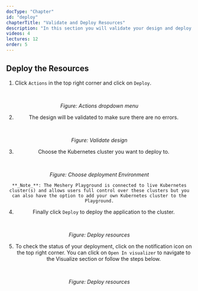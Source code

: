 ```yaml
---
docType: "Chapter"
id: "deploy"
chapterTitle: "Validate and Deploy Resources"
description: "In this section you will validate your design and deploy the resources to a Kubernetes cluster"
videos: 4
lectures: 12
order: 5
---
```



<ChapterStyle>

<h2 class="chapter-sub-heading">Deploy the Resources</h2>

1. Click `Actions` in the top right corner and click on `Deploy`.

<br />
<CustomImage
  src={"/assets/images/learning-path/sql/wp15.png"}
  align="center"
  width="100%"
/>

_Figure: Actions dropdown menu_

2. The design will be validated to make sure there are no errors.

<br />
<CustomImage
  src={"/assets/images/learning-path/sql/wp16.png"}
  align="center"
  width="100%"
/>

_Figure: Validate design_

3. Choose the Kubernetes cluster you want to deploy to.

<br />
<CustomImage
  src={"/assets/images/learning-path/sql/wp17.png"}
  align="center"
  width="100%"
/>

_Figure: Choose deployment Environment_

    **_Note_**: The Meshery Playground is connected to live Kubernetes cluster(s) and allows users full control over these clusters but you can also have the option to add your own Kubernetes cluster to the Playground.

4. Finally click `Deploy` to deploy the application to the cluster.

<br />
<CustomImage
  src={"/assets/images/learning-path/sql/wp18.png"}
  align="center"
  width="100%"
/>

_Figure: Deploy resources_

5. To check the status of your deployment, click on the notification icon on the top right corner. You can click on `Open In visualizer` to navigate to the Visualize section or follow the steps below.

<br />
<CustomImage
  src={"/assets/images/learning-path/sql/wp22.png"}
  align="center"
  width="100%"
/>

_Figure: Deploy resources_

</ChapterStyle>
